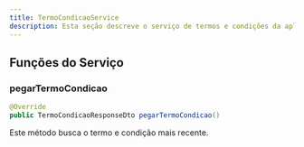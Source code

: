 ```yaml
---
title: TermoCondicaoService
description: Esta seção descreve o serviço de termos e condições da aplicação, que é responsável por gerenciar os termos e condições fornecidos aos usuários.
---
```


## Funções do Serviço

### pegarTermoCondicao

```java
@Override
public TermoCondicaoResponseDto pegarTermoCondicao()
```

Este método busca o termo e condição mais recente.

